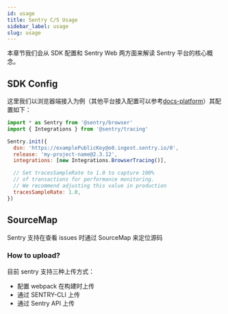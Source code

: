 ```yaml
---
id: usage
title: Sentry C/S Usage
sidebar_label: usage
slug: usage
---
```


本章节我们会从 SDK 配置和 Sentry Web 两方面来解读 Sentry 平台的核心概念。

## SDK Config

这里我们以浏览器端接入为例（其他平台接入配置可以参考[docs-platform](https://docs.sentry.io/platforms/javascript/)）其配置如下：

```javascript
import * as Sentry from '@sentry/browser'
import { Integrations } from '@sentry/tracing'

Sentry.init({
  dsn: 'https://examplePublicKey@o0.ingest.sentry.io/0',
  release: 'my-project-name@2.3.12',
  integrations: [new Integrations.BrowserTracing()],

  // Set tracesSampleRate to 1.0 to capture 100%
  // of transactions for performance monitoring.
  // We recommend adjusting this value in production
  tracesSampleRate: 1.0,
})
```


## SourceMap

Sentry 支持在查看 issues 时通过 SourceMap 来定位源码


### How to upload?

目前 sentry 支持三种上传方式：

- 配置 webpack 在构建时上传
- 通过 SENTRY-CLI 上传
- 通过 Sentry API 上传